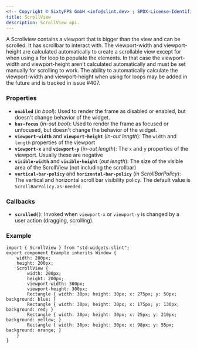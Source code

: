 ```yaml
---
<!-- Copyright © SixtyFPS GmbH <info@slint.dev> ; SPDX-License-Identifier: MIT -->
title: ScrollView
description: ScrollView api.
---
```


A Scrollview contains a viewport that is bigger than the view and can be
scrolled. It has scrollbar to interact with. The viewport-width and
viewport-height are calculated automatically to create a scrollable view
except for when using a for loop to populate the elements. In that case
the viewport-width and viewport-height aren't calculated automatically
and must be set manually for scrolling to work. The ability to
automatically calculate the viewport-width and viewport-height when
using for loops may be added in the future and is tracked in issue #407.

### Properties

-   **`enabled`** (_in_ _bool_): Used to render the frame as disabled or enabled, but doesn't change behavior of the widget.
-   **`has-focus`** (_in-out_ _bool_): Used to render the frame as focused or unfocused, but doesn't change the behavior of the widget.
-   **`viewport-width`** and **`viewport-height`** (_in-out_ _length_): The `width` and `length` properties of the viewport
-   **`viewport-x`** and **`viewport-y`** (_in-out_ _length_): The `x` and `y` properties of the viewport. Usually these are negative
-   **`visible-width`** and **`visible-height`** (_out_ _length_): The size of the visible area of the ScrollView (not including the scrollbar)
-   **`vertical-bar-policy`** and **`horizontal-bar-policy`** (_in_ _ScrollBarPolicy_): The vertical and horizontal scroll bar visibility policy. The default value is `ScrollBarPolicy.as-needed`.

### Callbacks

-   **`scrolled()`**: Invoked when `viewport-x` or `viewport-y` is changed by a user action (dragging, scrolling).

### Example

```slint
import { ScrollView } from "std-widgets.slint";
export component Example inherits Window {
    width: 200px;
    height: 200px;
    ScrollView {
        width: 200px;
        height: 200px;
        viewport-width: 300px;
        viewport-height: 300px;
        Rectangle { width: 30px; height: 30px; x: 275px; y: 50px; background: blue; }
        Rectangle { width: 30px; height: 30px; x: 175px; y: 130px; background: red; }
        Rectangle { width: 30px; height: 30px; x: 25px; y: 210px; background: yellow; }
        Rectangle { width: 30px; height: 30px; x: 98px; y: 55px; background: orange; }
    }
}
```
